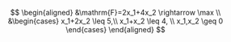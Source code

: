 $$
\begin{aligned}
&\mathrm{F}=2x_1+4x_2 \rightarrow \max \\
&\begin{cases}
x_1+2x_2 \leq 5,\\
x_1+x_2 \leq 4, \\
x_1,x_2 \geq 0
\end{cases}
\end{aligned}
$$
